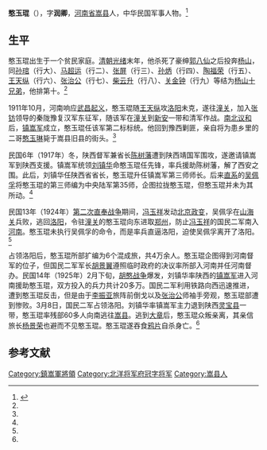 '''憨玉琨'''（{{bd|1888年||1925年|}}），字'''润卿'''，[[河南省|河南省]][[嵩县|嵩县]]人，中华民国军事人物。<ref name=ly>{{Cite web |url=http://www.lydqw.com/Article/Detail/46 |title=憨玉琨，洛阳地情网，2009-8-31 |access-date=2012-01-23 |archive-date=2013-07-08 |archive-url=https://web.archive.org/web/20130708082242/http://www.lydqw.com/Article/Detail/46 }}</ref>

==生平==
憨玉琨出生于一个贫民家庭。[[清朝|清朝]][[光绪|光绪]]末年，他杀死了豪绅[[郭八仙|郭八仙]]之后投奔[[杨山|杨山]]，同[[孙琯|孙琯]]（行大）、[[马超运|马超运]]（行二）、[[张屏|张屏]]（行三）、[[孙炳|孙炳]]（行四）、[[陶福荣|陶福荣]]（行五）、[[王天纵|王天纵]]（行六）、[[张治公|张治公]]（行七）、[[柴云升|柴云升]]（行八）、[[关金钟|关金钟]]（行九）等结为[[杨山十兄弟|杨山十兄弟]]，他排第十。<ref name=ly/>

1911年10月，河南响应[[武昌起义|武昌起义]]，憨玉琨随[[王天纵|王天纵]]攻[[洛阳|洛阳]]未克，遂往[[潼关|潼关]]，加入[[张钫|张钫]]领导的秦陇豫复汉军东征军，随该军在[[潼关|潼关]]到[[新安|新安]]一带和清军作战。[[南北议和|南北议和]]后，[[镇嵩军|镇嵩军]]成立，憨玉琨任该军第二标标统。他回到豫西剿匪，亲自将为患乡里的二哥[[憨玉琳|憨玉琳]]毙于嵩县旧县的街头。<ref name=ly/>

民国6年（1917年）冬，陕西督军兼省长[[陈树藩|陈树藩]]遭到陕西靖国军围攻，遂邀请镇嵩军到陕西支援。镇嵩军统领[[刘镇华|刘镇华]]命憨玉琨任先锋，率兵援助陈树藩，解了西安之围。此后，刘镇华任陕西省省长，憨玉琨升任镇嵩军第三师师长。后来[[直系|直系]]的[[吴佩孚|吴佩孚]]将憨玉琨的第三师编为中央陆军第35师，企图拉拢憨玉琨，但憨玉琨并未为其所动。<ref name=ly/>

民国13年（1924年）[[第二次直奉战争|第二次直奉战争]]期间，[[冯玉祥|冯玉祥]]发动[[北京政变|北京政变]]，吴佩孚在[[山海关|山海关]]兵败，逃回[[洛阳|洛阳]]，令驻[[潼关|潼关]]的憨玉琨向东进取[[郑州|郑州]]，防止[[冯玉祥|冯玉祥]]的国民二军南入[[河南|河南]]。憨玉琨未执行吴佩孚的命令，而是率兵直逼洛阳，迫使吴佩孚离开了洛阳。<ref name=ly/>

占领洛阳后，憨玉琨所部扩编为6个混成旅，共4万余人。憨玉琨企图得到河南督军的位子，但国民二军军长[[胡景翼|胡景翼]]遵照临时政府的决议率所部入河南并任河南督办。民国14年（1925年）2月下旬，[[胡憨战争|胡憨战争]]爆发，刘镇华率陕西的[[镇嵩军|镇嵩军]]进入河南援助憨玉琨，双方投入的兵力共计20多万。国民二军利用铁路向西迅速推进，遭到憨玉琨反击，但是由于[[李振亚|李振亚]]旅阵前倒戈以及[[张治公|张治公]]师袖手旁观，憨玉琨部遭到惨败。3月8日，国民二军占领洛阳。刘镇华率镇嵩军主力退到陕西[[灵宝县|灵宝县]]一带，憨玉琨率残部60多人向南逃往[[嵩县|嵩县]]。逃到[[大章|大章]]后，憨玉琨众叛亲离，其亲信旅长[[杨景荣|杨景荣]]也避而不见憨玉琨。憨玉琨遂吞食[[鸦片|鸦片]]自杀身亡。<ref name=ly/>

==参考文献==
{{reflist}}

{{DEFAULTSORT:Han憨}}
[[Category:鎮嵩軍將領|Category:鎮嵩軍將領]]
[[Category:北洋将军府冠字将军|Category:北洋将军府冠字将军]]
[[Category:嵩县人|Category:嵩县人]]
